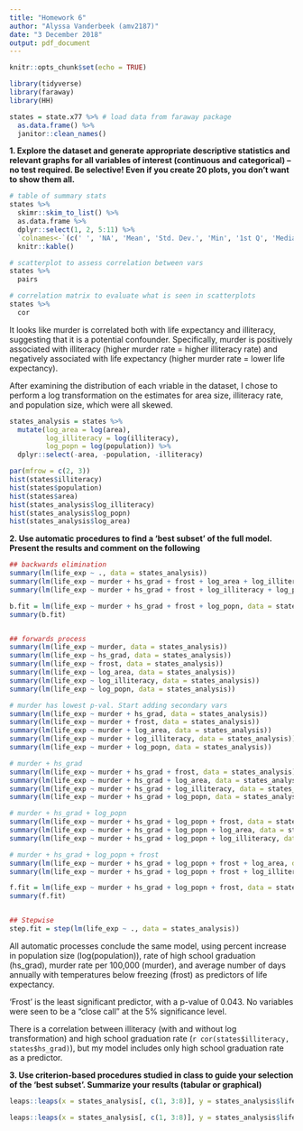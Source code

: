 ```yaml
---
title: "Homework 6"
author: "Alyssa Vanderbeek (amv2187)"
date: "3 December 2018"
output: pdf_document
---
```


```r
knitr::opts_chunk$set(echo = TRUE)

library(tidyverse)
library(faraway)
library(HH)
```

```r
states = state.x77 %>% # load data from faraway package
  as.data.frame() %>%
  janitor::clean_names()
```

**1. Explore the dataset and generate appropriate descriptive statistics and relevant graphs for all variables of interest (continuous and categorical) – no test required. Be selective! Even if you create 20 plots, you don’t want to show them all.**

```r

# table of summary stats
states %>%
  skimr::skim_to_list() %>%
  as.data.frame %>%
  dplyr::select(1, 2, 5:11) %>%
  `colnames<-`(c(' ', 'NA', 'Mean', 'Std. Dev.', 'Min', '1st Q', 'Median', '3rd Q', 'Max')) %>%
  knitr::kable()

# scatterplot to assess correlation between vars
states %>%
  pairs

# correlation matrix to evaluate what is seen in scatterplots
states %>%
  cor
```

It looks like murder is correlated both with life expectancy and illiteracy, suggesting that it is a potential confounder. Specifically, murder is positively associated with illiteracy (higher murder rate = higher illiteracy rate) and negatively associated with life expectancy (higher murder rate = lower life expectancy).

After examining the distribution of each vriable in the dataset, I chose to perform a log transformation on the estimates for area size, illiteracy rate, and population size, which were all skewed. 

```r
states_analysis = states %>%
  mutate(log_area = log(area),
         log_illiteracy = log(illiteracy),
         log_popn = log(population)) %>%
  dplyr::select(-area, -population, -illiteracy)

par(mfrow = c(2, 3))
hist(states$illiteracy)
hist(states$population)
hist(states$area)
hist(states_analysis$log_illiteracy)
hist(states_analysis$log_popn)
hist(states_analysis$log_area)

```


**2. Use automatic procedures to find a ‘best subset’ of the full model. Present the results and comment on the following**

```r
## backwards elimination
summary(lm(life_exp ~ ., data = states_analysis))
summary(lm(life_exp ~ murder + hs_grad + frost + log_area + log_illiteracy + log_popn, data = states_analysis))
summary(lm(life_exp ~ murder + hs_grad + frost + log_illiteracy + log_popn, data = states_analysis))

b.fit = lm(life_exp ~ murder + hs_grad + frost + log_popn, data = states_analysis)
summary(b.fit)


## forwards process
summary(lm(life_exp ~ murder, data = states_analysis))
summary(lm(life_exp ~ hs_grad, data = states_analysis))
summary(lm(life_exp ~ frost, data = states_analysis))
summary(lm(life_exp ~ log_area, data = states_analysis))
summary(lm(life_exp ~ log_illiteracy, data = states_analysis))
summary(lm(life_exp ~ log_popn, data = states_analysis))

# murder has lowest p-val. Start adding secondary vars
summary(lm(life_exp ~ murder + hs_grad, data = states_analysis))
summary(lm(life_exp ~ murder + frost, data = states_analysis))
summary(lm(life_exp ~ murder + log_area, data = states_analysis))
summary(lm(life_exp ~ murder + log_illiteracy, data = states_analysis))
summary(lm(life_exp ~ murder + log_popn, data = states_analysis))

# murder + hs_grad
summary(lm(life_exp ~ murder + hs_grad + frost, data = states_analysis))
summary(lm(life_exp ~ murder + hs_grad + log_area, data = states_analysis))
summary(lm(life_exp ~ murder + hs_grad + log_illiteracy, data = states_analysis))
summary(lm(life_exp ~ murder + hs_grad + log_popn, data = states_analysis))

# murder + hs_grad + log_popn
summary(lm(life_exp ~ murder + hs_grad + log_popn + frost, data = states_analysis))
summary(lm(life_exp ~ murder + hs_grad + log_popn + log_area, data = states_analysis))
summary(lm(life_exp ~ murder + hs_grad + log_popn + log_illiteracy, data = states_analysis))

# murder + hs_grad + log_popn + frost
summary(lm(life_exp ~ murder + hs_grad + log_popn + frost + log_area, data = states_analysis))
summary(lm(life_exp ~ murder + hs_grad + log_popn + frost + log_illiteracy, data = states_analysis))

f.fit = lm(life_exp ~ murder + hs_grad + log_popn + frost, data = states_analysis)
summary(f.fit)


## Stepwise
step.fit = step(lm(life_exp ~ ., data = states_analysis))

```

All automatic processes conclude the same model, using percent increase in population size (log(population)), rate of high school graduation (hs_grad), murder rate per 100,000 (murder), and average number of days annually with temperatures below freezing (frost) as predictors of life expectancy. 

'Frost' is the least significant predictor, with a p-value of 0.043. No variables were seen to be a "close call" at the 5% significance level.

There is a correlation between illiteracy (with and without log transformation) and high school graduation rate (`r cor(states$illiteracy, states$hs_grad)`), but my model includes only high school graduation rate as a predictor.

**3. Use criterion-based procedures studied in class to guide your selection of the ‘best subset’. Summarize your results (tabular or graphical)**

```r
leaps::leaps(x = states_analysis[, c(1, 3:8)], y = states_analysis$life_exp, nbest = 2, method = "Cp")

leaps::leaps(x = states_analysis[, c(1, 3:8)], y = states_analysis$life_exp, nbest = 2, method = "adjr2")
```

